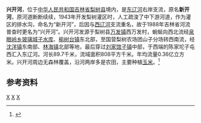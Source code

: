 {{distinguish|新开河}}
{{Infobox river
| name               = 兴开河
| name_native        = 
| image              = 
| image_size         = 
| image_caption      = 
| river_system       = [[辽河|辽河]]流域[[东辽河|东辽河]]水系
| progression        = 
| source1_location   = [[吉林省|吉林省]][[梨树县|梨树县]][[万发镇_(梨树县)|万发镇]]西万发村
| mouth_location     = 吉林省梨树县[[刘家馆子镇|刘家馆子镇]]陈家坨子屯西[[东辽河|东辽河]]
| altitude_difference= 
| basin_size         = 808 km<sup>2</sup>
| basin_countries    = {{PRC}}
| basin_cities       = 
| basin_landmarks    = 
| basin_population   = 
<!---------------------- PHYSIOGNOMY -->
| length             = 89.7 km
| discharge1_location= 
| discharge1_min     = 
| discharge1_avg     = 
| discharge1_max     = 
<!---------------------- FEATURES -->
| tributaries_left   = 
| tributaries_right  = 
| waterbodies        = [[玻璃城子水库|玻璃城子水库]]
| waterfalls         = 
| bridges            = 
| ports              = 
| custom_label       = 
| custom_data        = 
| extra              = 
}}
'''兴开河'''，位于[[中华人民共和国|中华人民共和国]][[吉林省|吉林省]][[梨树县|梨树县]]境内，是[[东辽河|东辽河]]右岸支流，原名'''新开河'''，原河道断断续续，1943年开发梨树灌区时，人工疏浚了中下游河道，作为灌区的排水沟，命名为“新开河”，后因与[[西辽河|西辽河]]支流重名，故于1988年吉林省河流普查时更名为“兴开河”。兴开河发源于梨树县[[万发镇_(梨树县)|万发镇]]西万发村，蜿蜒向西北流经[[泉眼岭乡|泉眼岭乡]][[玻璃城子水库|玻璃城子水库]]、[[榆树台镇|榆树台镇]]东北部，至国营梨树农场团山子分场转西南流，经[[沈洋镇|沈洋镇]]东南部、[[林海镇_(梨树县)|林海镇]]北部等地，最后穿过[[刘家馆子镇|刘家馆子镇]]中部，于西端的陈家坨子屯西汇入东辽河。河长89.7千米，流域面积808平方千米。年均流量0.36亿立方米。兴开河周边无森林覆盖，沿河两岸多是农田，主要种植[[玉米|玉米]]。<ref name="中国河湖大典">{{cite book zh |author=《[[中国河湖大典|中国河湖大典]]》编纂委员会 |title=《中国河湖大典·黑龙江、辽河卷》 |format=M |edition=1 |location=北京 |publisher=中国水利水电出版社 |date=2014年4月 |pages=250页 |id= ISBN 978-7-5170-1950-3}}</ref>

== 参考资料 ==
{{reflist}}
[[Category:辽河水系|X]]
[[Category:吉林河流|X]]
[[Category:梨树县|X]]